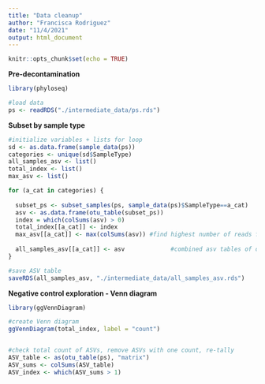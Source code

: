 ---
title: "Data cleanup"
author: "Francisca Rodriguez"
date: "11/4/2021"
output: html_document
---

```{r setup, include=FALSE}
knitr::opts_chunk$set(echo = TRUE)
```

**Pre-decontamination**
```{r}
library(phyloseq)

#load data
ps <- readRDS("./intermediate_data/ps.rds")

```

**Subset by sample type**
```{r}
#initialize variables + lists for loop
sd <- as.data.frame(sample_data(ps))
categories <- unique(sd$SampleType)
all_samples_asv <- list()
total_index <- list()
max_asv <- list()

for (a_cat in categories) {
  
  subset_ps <- subset_samples(ps, sample_data(ps)$SampleType==a_cat)
  asv <- as.data.frame(otu_table(subset_ps))
  index = which(colSums(asv) > 0)
  total_index[[a_cat]] <- index
  max_asv[[a_cat]] <- max(colSums(asv)) #find highest number of reads for any ASV found in each sample type
  
  all_samples_asv[[a_cat]] <- asv             #combined asv tables of data by sample type
}

#save ASV table
saveRDS(all_samples_asv, "./intermediate_data/all_samples_asv.rds")
```

**Negative control exploration - Venn diagram**

```{r}
library(ggVennDiagram)

#create Venn diagram
ggVennDiagram(total_index, label = "count")


#check total count of ASVs, remove ASVs with one count, re-tally
ASV_table <- as(otu_table(ps), "matrix")
ASV_sums <- colSums(ASV_table)
ASV_index <- which(ASV_sums > 1)

```